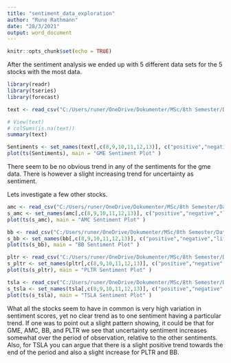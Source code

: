 ---
title: "sentiment_data_exploration"
author: "Rune Rathmann"
date: "28/3/2021"
output: word_document
---

```{r setup, include=FALSE}
knitr::opts_chunk$set(echo = TRUE)
```


After the sentiment analysis we ended up with 5 different data sets for the 5 stocks with the most data. 

```{r}
library(readr)
library(tseries)
library(forecast)

text <- read_csv("C:/Users/runer/OneDrive/Dokumenter/MSc/8th Semester/Data Science Project/WSB Project/PredictStockusingRedditandTwitter/PreProcessedData/GME_merged.csv")

# View(text)
# colSums(is.na(text))
summary(text)
```

```{r}
Sentiments <- set_names(text[,c(8,9,10,11,12,13)], c("positive","negative","litigious", "superfluous","constraining","uncertainty"))
plot(ts(Sentiments), main = "GME Sentiment Plot" )
```

There seem to be no obvious trend in any of the sentiments for the gme data. There is however a slight increasing trend for uncertainty as sentiment. 

Lets investigate a few other stocks.

```{r}
amc <- read_csv("C:/Users/runer/OneDrive/Dokumenter/MSc/8th Semester/Data Science Project/WSB Project/PredictStockusingRedditandTwitter/PreProcessedData/AMC_merged.csv")
s_amc <- set_names(amc[,c(8,9,10,11,12,13)], c("positive","negative","litigious", "superfluous","constraining","uncertainty"))
plot(ts(s_amc), main = "AMC Sentiment Plot" )

bb <- read_csv("C:/Users/runer/OneDrive/Dokumenter/MSc/8th Semester/Data Science Project/WSB Project/PredictStockusingRedditandTwitter/PreProcessedData/BB_merged.csv")
s_bb <- set_names(bb[,c(8,9,10,11,12,13)], c("positive","negative","litigious", "superfluous","constraining","uncertainty"))
plot(ts(s_bb), main = "BB Sentiment Plot" )

pltr <- read_csv("C:/Users/runer/OneDrive/Dokumenter/MSc/8th Semester/Data Science Project/WSB Project/PredictStockusingRedditandTwitter/PreProcessedData/PLTR_merged.csv")
s_pltr <- set_names(pltr[,c(8,9,10,11,12,13)], c("positive","negative","litigious", "superfluous","constraining","uncertainty"))
plot(ts(s_pltr), main = "PLTR Sentiment Plot" )

tsla <- read_csv("C:/Users/runer/OneDrive/Dokumenter/MSc/8th Semester/Data Science Project/WSB Project/PredictStockusingRedditandTwitter/PreProcessedData/TSLA_merged.csv")
s_tsla <- set_names(tsla[,c(8,9,10,11,12,13)], c("positive","negative","litigious", "superfluous","constraining","uncertainty"))
plot(ts(s_tsla), main = "TSLA Sentiment Plot" )

```

What all the stocks seem to have in common is very high variation in sentiment scores, yet no clear trend as to one sentiment having a particular trend. If one was to point out a slight pattern showing, it could be that for GME, AMC, BB, and PLTR we see that uncertainty sentiment increases somewhat over the period of observation, relative to the other sentiments. Also, for TSLA you can argue that there is a slight positive trend towards the end of the period and also a slight increase for PLTR and BB. 

